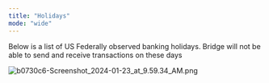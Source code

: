 ```yaml
---
title: "Holidays"
mode: "wide"
---
```


Below is a list of US Federally observed banking holidays. Bridge will not be able to send and receive transactions on these days

![b0730c6-Screenshot_2024-01-23_at_9.59.34_AM.png](/images/b0730c6-Screenshot_2024-01-23_at_9.59.34_AM.png)